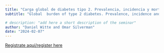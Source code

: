 ---
title: "Carga global de diabetes tipo 2. Prevalencia, incidencia y mortalidad"
subtitle: "Global  burden of type 2 diabetes. Prevalence, incidence and mortality"

# description: "add here a short description of the seminar"
author: "Daniel Witte and Omar Silverman"
date: "2024-02-07"
---

[Registrate aquí/register
here](https://aarhusuniversity.zoom.us/meeting/register/u5MtduGvqT0iHt0DisT_OptLZMHTvpRRxhge)

